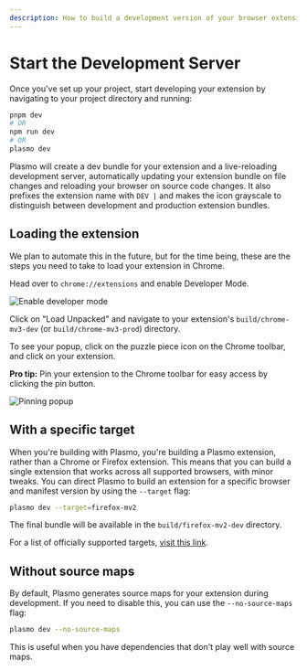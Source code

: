 ```yaml
---
description: How to build a development version of your browser extension.
---
```


# Start the Development Server

Once you've set up your project, start developing your extension by navigating to your project directory and running:

```sh
pnpm dev
# OR
npm run dev
# OR
plasmo dev
```

Plasmo will create a dev bundle for your extension and a live-reloading development server, automatically updating your extension bundle on file changes and reloading your browser on source code changes. It also prefixes the extension name with `DEV |` and makes the icon grayscale to distinguish between development and production extension bundles.

## Loading the extension

We plan to automate this in the future, but for the time being, these are the steps you need to take to load your extension in Chrome.

Head over to `chrome://extensions` and enable Developer Mode.

![Enable developer mode](@screenshots/developer_mode.png)

Click on "Load Unpacked" and navigate to your extension's `build/chrome-mv3-dev` (or `build/chrome-mv3-prod`) directory.

To see your popup, click on the puzzle piece icon on the Chrome toolbar, and click on your extension.

**Pro tip:** Pin your extension to the Chrome toolbar for easy access by clicking the pin button.

![Pinning popup](@screenshots/popup_example.png)

## With a specific target

When you're building with Plasmo, you're building a Plasmo extension, rather than a Chrome or Firefox extension. This means that you can build a single extension that works across all supported browsers, with minor tweaks. You can direct Plasmo to build an extension for a specific browser and manifest version by using the `--target` flag:

```sh
plasmo dev --target=firefox-mv2
```

The final bundle will be available in the `build/firefox-mv2-dev` directory.

For a list of officially supported targets, [visit this link](./faq#what-are-the-officially-supported-browser-targets).

## Without source maps

By default, Plasmo generates source maps for your extension during development. If you need to disable this, you can use the `--no-source-maps` flag:

```sh
plasmo dev --no-source-maps
```

This is useful when you have dependencies that don't play well with source maps.
